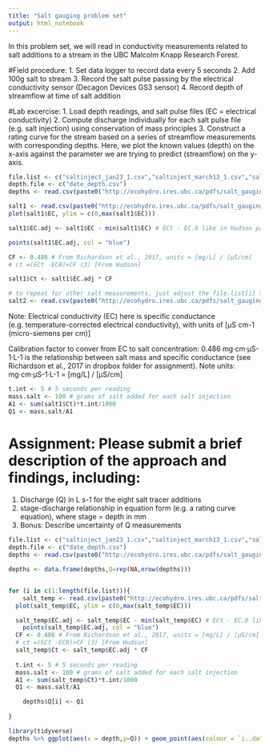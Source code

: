 ```yaml
---
title: "Salt gauging problem set"
output: html_notebook
---
```


In this problem set, we will read in conductivity measurements related to salt additions to a stream in the UBC Malcolm Knapp Research Forest. 

#Field procedure: 
  1. Set data logger to record data every 5 seconds
  2. Add 100g salt to stream
  3. Record the salt pulse passing by the electrical conductivity sensor (Decagon Devices GS3 sensor)
  4. Record depth of streamflow at time of salt addition

#Lab excercise:
  1. Load depth readings, and salt pulse files (EC = electrical conductivity)
  2. Compute discharge individually for each salt pulse file (e.g. salt injection) using conservation of mass principles
  3. Construct a rating curve for the stream based on a series of streamflow measurements with corresponding depths. Here, we plot the known values (depth) on the x-axis against the parameter we are trying to predict (streamflow) on the y-axis. 


```r
file.list <- c("saltinject_jan23_1.csv","saltinject_march13_1.csv","saltinject_mar22_1.csv","saltinject_apr3_1.csv","saltinject_april20_2.csv","saltinject_april21_1.csv","saltinject_april28_1.csv","saltinject_may16_1.csv")
depth.file <- c("date_depth.csv")
depths <- read.csv(paste0("http://ecohydro.ires.ubc.ca/pdfs/salt_gauging/",depth.file))

salt1 <- read.csv(paste0("http://ecohydro.ires.ubc.ca/pdfs/salt_gauging/",file.list[1]))
plot(salt1$EC, ylim = c(0,max(salt1$EC)))

salt1$EC.adj <- salt1$EC - min(salt1$EC) # ECt - EC.0 like in Hudson paper

points(salt1$EC.adj, col = "blue")

CF <- 0.486 # From Richardson et al., 2017, units = [mg/L] / [μS/cm]
# ct =(ECt -EC0)×CF (3) [From Hudson]

salt1$Ct <- salt1$EC.adj * CF

# to repeat for other salt measurements, just adjust the file.list[i] to read in the file, as:
salt2 <- read.csv(paste0("http://ecohydro.ires.ubc.ca/pdfs/salt_gauging/",file.list[2]))
```

Note: Electrical conductivity (EC) here is specific conductance (e.g. temperature-corrected electrical conductivity), with units of [μS cm-1 (micro-siemens per cm)]

Calibration factor to conver from EC to salt concentration: 
0.486 mg·cm·μS-1·L-1 is the relationship between salt mass and specific conductance (see Richardson et al., 2017 in dropbox folder for assignment). Note units: mg·cm·μS-1·L-1 = [mg/L] / [μS/cm] 

```r
t.int <- 5 # 5 seconds per reading
mass.salt <- 100 # grams of salt added for each salt injection
A1 <- sum(salt1$Ct)*t.int/1000
Q1 <- mass.salt/A1
```

# Assignment: Please submit a brief description of the approach and findings, including:
1. Discharge (Q) in L s-1 for the eight salt tracer additions
2. stage-discharge relationship in equation form (e.g. a rating curve equation), where stage = depth in mm
3. Bonus: Describe uncertainty of Q measurements


```r
file.list <- c("saltinject_jan23_1.csv","saltinject_march13_1.csv","saltinject_mar22_1.csv","saltinject_apr3_1.csv","saltinject_april20_2.csv","saltinject_april21_1.csv","saltinject_april28_1.csv","saltinject_may16_1.csv")
depth.file <- c("date_depth.csv")
depths <- read.csv(paste0("http://ecohydro.ires.ubc.ca/pdfs/salt_gauging/",depth.file))

depths <- data.frame(depths,Q=rep(NA,nrow(depths)))


for (i in c(1:length(file.list))){
	salt_temp <- read.csv(paste0("http://ecohydro.ires.ubc.ca/pdfs/salt_gauging/",file.list[i]))
  plot(salt_temp$EC, ylim = c(0,max(salt_temp$EC)))

  salt_temp$EC.adj <- salt_temp$EC - min(salt_temp$EC) # ECt - EC.0 like in Hudson paper
	points(salt_temp$EC.adj, col = "blue")
  CF <- 0.486 # From Richardson et al., 2017, units = [mg/L] / [μS/cm]  
  # ct =(ECt -EC0)×CF (3) [From Hudson]
  salt_temp$Ct <- salt_temp$EC.adj * CF
  
  t.int <- 5 # 5 seconds per reading
  mass.salt <- 100 # grams of salt added for each salt injection
  A1 <- sum(salt_temp$Ct)*t.int/1000
  Q1 <- mass.salt/A1

	depths$Q[i] <- Q1
	
}

library(tidyverse)
depths %>% ggplot(aes(x = depth,y=Q)) + geom_point(aes(colour = `ï..date`)) + geom_smooth(method = lm)



```

